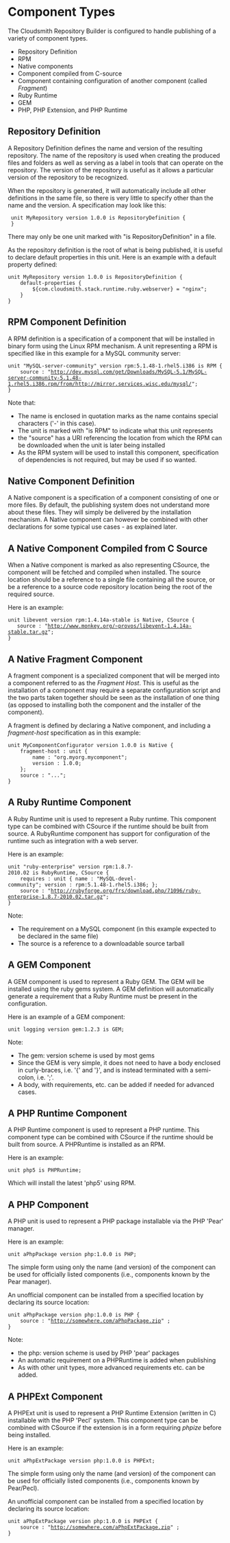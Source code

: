 =Component Types=
The Cloudsmith Repository Builder is configured to handle publishing of a variety of component types.
* Repository Definition
* RPM
* Native components
* Component compiled from C-source
* Component containing configuration of another component (called ''Fragment'')
* Ruby Runtime
* GEM
* PHP, PHP Extension, and PHP Runtime

==Repository Definition==
A Repository Definition defines the name and version of the resulting repository. The name of the repository is used when creating the produced files and folders as well as serving as a label in tools that can operate on the repository.
The version of the repository is useful as it allows a particular version of the repository to be recognized.

When the repository is generated, it will automatically include all other definitions in the same file, so there is very little to specify other than the name and the version. A specification may look like this:
  unit MyRepository version 1.0.0 is RepositoryDefinition {
  }

There may only be one unit marked with "is RepositoryDefinition" in a file.

As the repository definition is the root of what is being published, it is useful to declare default properties in this unit. Here is an example with a default property defined:
 unit MyRepository version 1.0.0 is RepositoryDefinition {
     default-properties {
         ${com.cloudsmith.stack.runtime.ruby.webserver} = "nginx";
     } 
 } 

==RPM Component Definition==
A RPM definition is a specification of a component that will be installed in binary form using the Linux RPM mechanism.
A unit representing a RPM is specified like in this example for a MySQL community server:
 unit "MySQL-server-community" version rpm:5.1.48-1.rhel5.i386 is RPM {
     source : "http://dev.mysql.com/get/Downloads/MySQL-5.1/MySQL-server-community-5.1.48-1.rhel5.i386.rpm/from/http://mirror.services.wisc.edu/mysql/";
 }

Note that:
* The name is enclosed in quotation marks as the name contains special characters ('-' in this case).
* The unit is marked with "is RPM" to indicate what this unit represents
* the "source" has a URI referencing the location from which the RPM can be downloaded when the unit is later being installed
* As the RPM system will be used to install this component, specification of dependencies is not required, but may be used if so wanted.

==Native Component Definition==
A Native component is a specification of a component consisting of one or more files. By default, the publishing system does not understand more about these files. They will simply be delivered by the installation mechanism. A Native component can however be combined with other declarations for some typical use cases - as explained later.

==A Native Component Compiled from C Source==
When a Native component is marked as also representing CSource, the component will be fetched and compiled when installed. The source location should be a reference to a single file containing all the source, or be a reference to a source code repository location being the root of the required source.

Here is an example:
 unit libevent version rpm:1.4.14a-stable is Native, CSource {
    source : "http://www.monkey.org/~provos/libevent-1.4.14a-stable.tar.gz";
 }

== A Native Fragment Component==
A fragment component is a specialized component that will be merged into a component referred to as the ''Fragment Host''. This is useful as the installation of a component may require a separate configuration script and the two parts taken together should be seen as the installation of one thing (as opposed to installing both the component and the installer of the component).

A fragment is defined by declaring a Native component, and including a ''fragment-host'' specification as in this example:
 unit MyComponentConfigurator version 1.0.0 is Native {
     fragment-host : unit { 
         name : "org.myorg.mycomponent";
         version : 1.0.0; 
     };
     source : "...";
 }


==A Ruby Runtime Component==
A Ruby Runtime unit is used to represent a Ruby runtime. This component type can be combined with CSource if the runtime should be built from source. A RubyRuntime component has support for configuration of the runtime such as integration with a web server.

Here is an example:
 unit "ruby-enterprise" version rpm:1.8.7-2010.02 is RubyRuntime, CSource {
     requires : unit { name : "MySQL-devel-community"; version : rpm:5.1.48-1.rhel5.i386; };
     source : "http://rubyforge.org/frs/download.php/71096/ruby-enterprise-1.8.7-2010.02.tar.gz";
 }

Note:
* The requirement on a MySQL component (in this example expected to be declared in the same file)
* The source is a reference to a downloadable source tarball

==A GEM Component==
A GEM component is used to represent a Ruby GEM. The GEM will be installed using the ruby gems system. A GEM definition will automatically generate a requirement that a Ruby Runtime must be present in the configuration.

Here is an example of a GEM component:
 unit logging version gem:1.2.3 is GEM;

Note:
* The gem: version scheme is used by most gems
* Since the GEM is very simple, it does not need to have a body enclosed in curly-braces, i.e. '{' and '}', and is instead terminated with a semi-colon, i.e. ';'.
* A body, with requirements, etc. can be added if needed for advanced cases.

==A PHP Runtime Component==
A PHP Runtime component is used to represent a PHP runtime. This component type can be combined with CSource if the 
runtime should be built from source. A PHPRuntime is installed as an RPM.

Here is an example:
 unit php5 is PHPRuntime;

Which will install the latest 'php5' using RPM.

==A PHP Component==
A PHP unit is used to represent a PHP package installable via the PHP 'Pear' manager.

Here is an example:
 unit aPhpPackage version php:1.0.0 is PHP;

The simple form using only the name (and version) of the component can be used for officially listed components (i.e., components known by the Pear manager).

An unofficial component can be installed from a specified location by declaring its source location:
 unit aPhpPackage version php:1.0.0 is PHP {
     source : "http://somewhere.com/aPhpPackage.zip" ;
 }

Note:
* the php: version scheme is used by PHP 'pear' packages
* An automatic requirement on a PHPRuntime is added when publishing
* As with other unit types, more advanced requirements etc. can be added.

==A PHPExt Component==
A PHPExt unit is used to represent a PHP Runtime Extension (written in C) installable with the PHP 'Pecl' system. 
This component type can be combined with CSource if the extension is in a form requiring ''phpize'' before being installed.

Here is an example:
 unit aPhpExtPackage version php:1.0.0 is PHPExt;

The simple form using only the name (and version) of the component can be used for officially listed components (i.e., components known by Pear/Pecl).

An unofficial component can be installed from a specified location by declaring its source location:
 unit aPhpExtPackage version php:1.0.0 is PHPExt {
     source : "http://somewhere.com/aPhpExtPackage.zip" ;
 }
 
